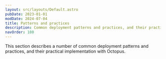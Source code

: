 ```yaml
---
layout: src/layouts/Default.astro
pubDate: 2023-01-01
modDate: 2024-07-04
title: Patterns and practices
description: Common deployment patterns and practices, and their practical implementation with Octopus.
navOrder: 180
---
```


This section describes a number of common deployment patterns and practices, and their practical implementation with Octopus.

<div class="docs-home simple-grid">
<Card
	description="Rolling deployments are a pattern whereby, instead of deploying a package to all servers at once, we slowly roll out the release by deploying it to each server one-by-one."
	imgAlt="Black and blue server icon with a rotating arrow"
	imgSrc="/docs/img/deployments/patterns/images/rolling-deployments.png"
	link="/docs/deployments/patterns/rolling-deployments-with-octopus"
	title="Rolling deployments"
	variant="padded"
/>
<Card
	description="Being able to roll back to a known good state of code is often just as important as deploying software."
	imgAlt="Octopus logo"
	imgSrc="/docs/img/octopus-deploy-logo.png"
	link="/docs/deployments/patterns/rollbacks"
	title="Rollbacks"
	variant="padded"
/>
<Card
	description="Implementing multi-region deployments, i.e. deploying to multiple geographic regions, with Octopus."
	imgAlt="Globe showing connected Kubernetes icons"
	imgSrc="/docs/img/octopus-deploy-logo.png"
	link="/docs/deployments/patterns/multi-region-deployment-pattern"
	title="Multi-region deployment pattern"
	variant="padded"
/>
<Card
	description="Blue/green deployments are a pattern whereby we reduce downtime during production deployments by having two separate production environments (“blue” and “green”)."
	imgAlt="Blue and green characters sitting on a see-saw with a white silhouette of a city in the background"
	imgSrc="/docs/img/deployments/patterns/images/blue-green.png"
	link="/docs/deployments/patterns/blue-green-deployments-with-octopus"
	title="Blue/green deployments"
	variant="padded"
/>
<Card
	description="Elastic and transient environments is a group of features to facilitate deploying to machines that are intermittently available for deployment."
	imgAlt="Octopus cowboy lassoing servers with bull horns"
	imgSrc="/docs/img/deployments/patterns/images/elastic.png"
	link="/docs/deployments/patterns/elastic-and-transient-environments"
	title="Elastic and transient environments"
	variant="padded"
/>
<Card
	description="Canary deployments are a pattern for rolling out releases to a subset of users or servers."
	imgAlt="Octopus logo"
	imgSrc="/docs/img/octopus-deploy-logo.png"
	link="/docs/deployments/patterns/canary-deployments-with-octopus"
	title="Canary deployments"
	variant="padded"
/>
<Card
	description="This section describes how different branching strategies can be modeled in Octopus Deploy."
	imgAlt="Octopus logo"
	imgSrc="/docs/img/octopus-deploy-logo.png"
	link="/docs/deployments/patterns/branching"
	title="Branching strategies"
	variant="padded"
/>
<Card
	description="With Octopus you can manage your deployment process as code. This means you can define your deployment process, scripts, and variables in source code."
	imgAlt="Octopus logo"
	imgSrc="/docs/img/octopus-deploy-logo.png"
	link="/docs/deployments/patterns/deployment-process-as-code"
	title="Deployment process as code"
	variant="padded"
/>
</div>
